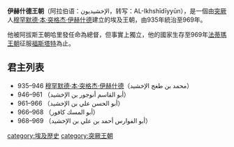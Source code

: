 {{Multiple issues|
{{Expand language|1=en|time=2022-06-15T12:23:43+00:00}}
{{Unreferenced|time=2022-06-15T12:23:43+00:00}}
}}
'''伊赫什德王朝'''（阿拉伯语：الإخشيديون，转写：AL-Ikhshīdīyyūn），是一個由[[突厥|突厥]]人[[穆罕默德·本·突格杰·伊赫什德|穆罕默德·本·突格杰·伊赫什德]]建立的埃及王朝，由935年統治至969年。

他被阿拔斯王朝哈里發任命為總督，但事實上獨立，他的國家生存至969年[[法蒂玛王朝|法蒂瑪王朝]]征服[[福斯塔特|福斯塔特]]為止。

==君主列表==
* 935–946 [[穆罕默德·本·突格杰·伊赫什德|穆罕默德·本·突格杰·伊赫什德]]（محمد بن طغج الإخشيد）
* 946–961 {{le|艾卜勒·嘎西姆·乌努朱尔·本·伊赫什德|Abu'l-Qasim Unujur ibn al-Ikhshid}}（أبو القاسم أنوجور بن الإخشيد）
* 961–966 {{le|Abu'l-Hasan Ali ibn al-Ikhshid}}（أبو الحسن علي بن الإخشيد）
* 966–968 {{le|Abu al-Misk Kafur|Abu'l-Misk Kafur}}（أبو المسك كافور）
* 968–969 {{le|Abu'l-Fawaris Ahmad ibn Ali||Abu'l-Fawaris Ahmad ibn Ali ibn al-Ikhshid}}（أبو الفوارس أحمد بن علي بن الإخشيد）

{{Authority control}}
[[category:埃及歴史|category:埃及歴史]]
[[category:突厥王朝|category:突厥王朝]]